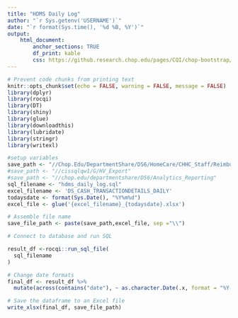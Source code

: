 ```yaml
---
title: "HDMS Daily Log"
author: "`r Sys.getenv('USERNAME')`"
date: "`r format(Sys.time(), '%d %B, %Y')`"
output:
    html_document:
        anchor_sections: TRUE
        df_print: kable
        css: https://github.research.chop.edu/pages/CQI/chop-bootstrap/bootstrap-3/bootstrap.min.css
---
```


```r
# Prevent code chunks from printing text
knitr::opts_chunk$set(echo = FALSE, warning = FALSE, message = FALSE)
library(dplyr)
library(rocqi)
library(DT)
library(shiny)
library(glue)
library(downloadthis)
library(lubridate)
library(stringr)
library(writexl)
```

```r
#setup variables
save_path <- "//Chop.Edu/DepartmentShare/DS6/HomeCare/CHHC_Staff/Reimbursement/Management Tools/Tegria/Daily Transaction Logs"
#save_path <- "//cissqlqw1/G/HV_Export"
#save_path <- "//chop.edu/departmentshare/DS6/Analytics_Reporting"
sql_filename <- "hdms_daily_log.sql"
excel_filename <- 'DS_CASH_TRANSACTIONDETAILS_DAILY'
todaysdate <- format(Sys.Date(), "%Y%m%d")
excel_file <- glue('{excel_filename}_{todaysdate}.xlsx')

```



                    
```r

# Assemble file name
save_file_path <- paste(save_path,excel_file, sep ="\\")

# Connect to database and run SQL

result_df <-rocqi::run_sql_file(
  sql_filename
)

# Change date formats
final_df <- result_df %>%
  mutate(across(contains("date"), ~ as.character.Date(.x, format = "%Y-%m-%d")))

# Save the dataframe to an Excel file
write_xlsx(final_df, save_file_path)
```